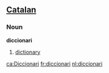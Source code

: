 ==[[Catalan]]==

===Noun===
'''diccionari'''
# [[dictionary]]

[[ca:Diccionari]]
[[fr:diccionari]]
[[nl:diccionari]]